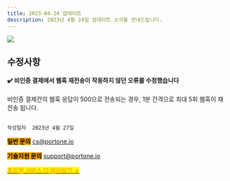 ```yaml
---
title: 2023-04-24 업데이트
description: 2023년 4월 24일 업데이트 소식을 안내드립니다.
---
```





<img src="/gitbook-assets/ko/banner_1920x700.png" />

## 수정사항

#### ✔️ 비인증 결제에서 웹훅 재전송이 작동하지 않던 오류를 수정했습니다

비인증 결제건의 웹훅 응답이 500으로 전송되는 경우, 1분 간격으로 최대 5회 웹훅이 재전송 됩니다.





                                                                                                                        작성일자  2023년 4월 27일



<mark style="background-color:orange;">**일반 문의**</mark>  cs@portone.io

<mark style="background-color:orange;">**기술지원 문의**</mark>  support@portone.io

[<mark style="color:orange;">**포트원 서비스 더 알아보기 →**</mark>](https://portone.io/korea/ko/service)
